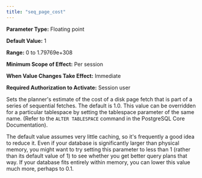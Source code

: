 ```yaml
---
title: "seq_page_cost"
---
```


<div id="seq_page_cost" class="registered_link"></div>

**Parameter Type:** Floating point

**Default Value:** 1

**Range:** 0 to 1.79769e+308

**Minimum Scope of Effect:** Per session

**When Value Changes Take Effect:** Immediate

**Required Authorization to Activate:** Session user

Sets the planner's estimate of the cost of a disk page fetch that is part of a series of sequential fetches. The default is 1.0. This value can be overridden for a particular tablespace by setting the tablespace parameter of the same name. (Refer to the `ALTER TABLESPACE` command in the PostgreSQL Core Documentation).

The default value assumes very little caching, so it's frequently a good idea to reduce it. Even if your database is significantly larger than physical memory, you might want to try setting this parameter to less than 1 (rather than its default value of 1) to see whether you get better query plans that way. If your database fits entirely within memory, you can lower this value much more, perhaps to 0.1.
